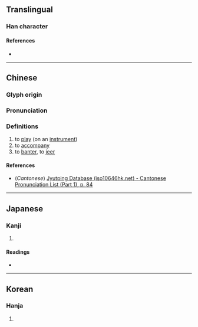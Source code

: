 {{character info/new}}
==Translingual==

===Han character===
{{Han char|rn=30|rad=口|as=18|sn=21|four=60014|canj=RYDG|ids=⿰口雜}}

====References====
* {{Han ref|kx=0215.020|dkj=04619|dj=0438.030|hdz=10706.110|uh=56C3|ud=22211|bh=F5C4|bd=62916}}

----

==Chinese==
{{zh-forms}}

===Glyph origin===
{{Han etym}}

===Pronunciation===
{{zh-pron
|m=cà
|c=caap3
|mc=y
|oc=y
|ma=
|cat=v
}}

===Definitions===
{{zh-hanzi}}

# to [[play]] (on an [[instrument]])
# to [[accompany]]
# to [[banter]], to [[jeer]]

====References====
* (''Cantonese'') [http://www.iso10646hk.net/jp/document/download.jsp Jyutping Database (iso10646hk.net) - Cantonese Pronunciation List (Part 1), p. 84]

----

==Japanese==

===Kanji===
{{ja-kanji|grade=|rs=口18}}

# {{defn|lang=ja|sort=口18}}

====Readings====
* {{ja-readings|on=[[そう]] (sō)|kun=[[はやし]] (hayashi), [[はやす]] (hayasu)}}

----

==Korean==

===Hanja===
{{ko-hanja|hangeul=잡|rv=jap|mr=chap}}

# {{defn|lang=ko|sort=口18}}
